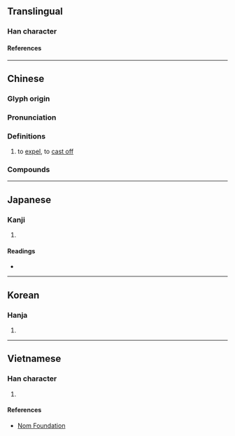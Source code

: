{{also|屏}}
{{character info}}
{{character info|0xfa8f}}
==Translingual==

===Han character===
{{Han char|rn=64|rad=手|as=11|sn=14|four=57041|canj=QSTT,QSYJ,XQSYJ|ids=⿰扌屏(GHT),⿰扌屛(JK)}}

====References====
{{Han ref|kx=0449.250|dkj=12575|dj=0800.100|hdz=31926.010|uh=6452|ud=25682|bh=B4AC|bd=46252}}
{{Han ref|uh=FA8F}}

----

==Chinese==
{{zh-forms|alt=偋,屏-second round simplified}}

===Glyph origin===
{{Han etym}}

===Pronunciation===
{{zh-pron
|m=bìng
|c=bing2,bing3
|h=pfs=piang/piâng
|md=
|mn=piaⁿ/phiaⁿ/piàⁿ
|w=
|mc=y
|oc=y
|cat=v
}}

===Definitions===
{{zh-hanzi}}

# to [[expel]], to [[cast off]]

===Compounds===
{{zh-der|摒棄|摒除|摒斥|摒掃}}

----

==Japanese==

===Kanji===
{{ja-kanji|grade=|rs=手11}}

# {{rfdef|ja|sort=手11}}

====Readings====
* {{ja-readings|on=へい,ひょう|kun=はらう}}

----

==Korean==

===Hanja===
{{ko-hanja|제거하다|제거할|병}}

# {{rfdef|ko|sort=手11}}

----

==Vietnamese==

===Han character===
{{vi-readings|rs=手11|readings=bính}}

# {{rfdef|vi|sort=手11}}

====References====
* [http://nomfoundation.org/common/nom_details.php?codepoint=6452 Nom Foundation]